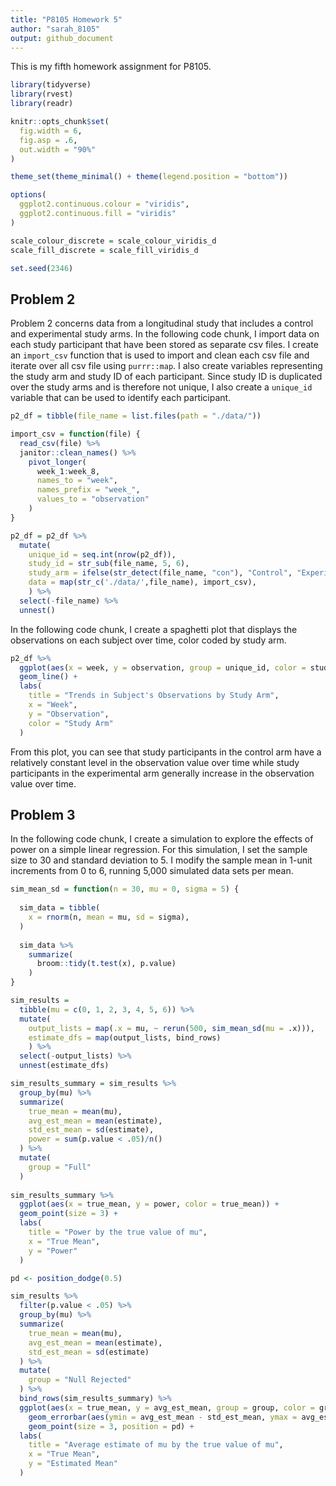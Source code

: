 ```yaml
---
title: "P8105 Homework 5"
author: "sarah_8105"
output: github_document
---
```



This is my fifth homework assignment for P8105.

```r
library(tidyverse)
library(rvest)
library(readr)

knitr::opts_chunk$set(
  fig.width = 6,
  fig.asp = .6,
  out.width = "90%"
)

theme_set(theme_minimal() + theme(legend.position = "bottom"))

options(
  ggplot2.continuous.colour = "viridis",
  ggplot2.continuous.fill = "viridis"
)

scale_colour_discrete = scale_colour_viridis_d
scale_fill_discrete = scale_fill_viridis_d

set.seed(2346)
```


## Problem 2

Problem 2 concerns data from a longitudinal study that includes a control and experimental study arms. In the following code chunk, I import data on each study participant that have been stored as separate csv files. I create an `import_csv` function that is used to import and clean each csv file and iterate over all csv file using `purrr::map`. I also create variables representing the study arm and study ID of each participant. Since study ID is duplicated over the study arms and is therefore not unique, I also create a `unique_id` variable that can be used to identify each participant.

```r
p2_df = tibble(file_name = list.files(path = "./data/"))

import_csv = function(file) {
  read_csv(file) %>%
  janitor::clean_names() %>%
    pivot_longer(
      week_1:week_8,
      names_to = "week",
      names_prefix = "week_",
      values_to = "observation"
    )
}

p2_df = p2_df %>%
  mutate(
    unique_id = seq.int(nrow(p2_df)),
    study_id = str_sub(file_name, 5, 6),
    study_arm = ifelse(str_detect(file_name, "con"), "Control", "Experimental"),
    data = map(str_c('./data/',file_name), import_csv),
    ) %>%
  select(-file_name) %>%
  unnest()

```

In the following code chunk, I create a spaghetti plot that displays the observations on each subject over time, color coded by study arm.

```r
p2_df %>%
  ggplot(aes(x = week, y = observation, group = unique_id, color = study_arm)) +
  geom_line() +
  labs(
    title = "Trends in Subject's Observations by Study Arm",
    x = "Week",
    y = "Observation",
    color = "Study Arm"
  )
```

From this plot, you can see that study participants in the control arm have a relatively constant level in the observation value over time while study participants in the experimental arm generally increase in the observation value over time.  


## Problem 3 

In the following code chunk, I create a simulation to explore the effects of power on a simple linear regression. For this simulation, I set the sample size to 30 and standard deviation to 5. I modify the sample mean in 1-unit increments from 0 to 6, running 5,000 simulated data sets per mean. 

```r
sim_mean_sd = function(n = 30, mu = 0, sigma = 5) {
  
  sim_data = tibble(
    x = rnorm(n, mean = mu, sd = sigma),
  )
  
  sim_data %>% 
    summarize(
      broom::tidy(t.test(x), p.value)
    ) 
}

sim_results = 
  tibble(mu = c(0, 1, 2, 3, 4, 5, 6)) %>%
  mutate(
    output_lists = map(.x = mu, ~ rerun(500, sim_mean_sd(mu = .x))),
    estimate_dfs = map(output_lists, bind_rows)
    ) %>%
  select(-output_lists) %>%
  unnest(estimate_dfs)

```


```r
sim_results_summary = sim_results %>%
  group_by(mu) %>%
  summarize(
    true_mean = mean(mu),
    avg_est_mean = mean(estimate),
    std_est_mean = sd(estimate),
    power = sum(p.value < .05)/n()
  ) %>%
  mutate(
    group = "Full"
  )
  
sim_results_summary %>%
  ggplot(aes(x = true_mean, y = power, color = true_mean)) +
  geom_point(size = 3) +
  labs(
    title = "Power by the true value of mu",
    x = "True Mean",
    y = "Power"
  )

```



```r
pd <- position_dodge(0.5) 

sim_results %>%
  filter(p.value < .05) %>%
  group_by(mu) %>%
  summarize(
    true_mean = mean(mu),
    avg_est_mean = mean(estimate),
    std_est_mean = sd(estimate)
  ) %>%
  mutate(
    group = "Null Rejected"
  ) %>%
  bind_rows(sim_results_summary) %>%
  ggplot(aes(x = true_mean, y = avg_est_mean, group = group, color = group)) +
    geom_errorbar(aes(ymin = avg_est_mean - std_est_mean, ymax = avg_est_mean + std_est_mean), position = pd, width = .1) +
    geom_point(size = 3, position = pd) +
  labs(
    title = "Average estimate of mu by the true value of mu",
    x = "True Mean",
    y = "Estimated Mean"
  )
```